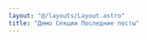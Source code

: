 ```yaml
---
layout: "@/layouts/Layout.astro"
title: "Демо Секции Последние посты"
---
```


<div class="content">
    <LatestPosts 
        collectionName="special-offers" 
        id="specials" 
        class="bg-gray-100" 
        title="Специальные предложения" 
        loop={false}
        navigation={true}
        pagination={true}
        offset={0}  
        limit={4} 
    />
</div>

<div class="container content mt-10">
    <LatestPostsMdx />
</div>

<div class="my-10 px-10">
    <BackLink />
</div>